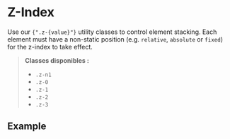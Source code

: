 
<Meta of={ZIndexStories} />

# Z-Index

<div className="lead">
  Use our <code>{".z-{value}"}</code> utility classes to control element stacking. Each element must have a non-static position (e.g. <code>relative</code>, <code>absolute</code> or <code>fixed</code>) for the z-index to take effect.
</div>

> **Classes disponibles :**
> - <code>.z-n1</code>
> - <code>.z-0</code>
> - <code>.z-1</code>
> - <code>.z-2</code>
> - <code>.z-3</code>

## Example

<Canvas sourceState="shown" of={ZIndexStories.ZIndex} />
<div className="hide-col-default">
  <Controls of={ZIndexStories.ZIndex} />
</div>
